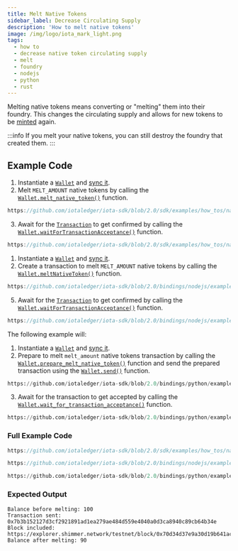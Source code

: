 ```yaml
---
title: Melt Native Tokens
sidebar_label: Decrease Circulating Supply
description: 'How to melt native tokens'
image: /img/logo/iota_mark_light.png
tags:
  - how to
  - decrease native token circulating supply
  - melt
  - foundry
  - nodejs
  - python
  - rust
---
```



Melting native tokens means converting or "melting" them into their foundry. This changes the circulating supply and allows for new tokens to be [minted](./mint.mdx) again.

:::info
If you melt your native tokens, you can still destroy the foundry that created them.
:::

## Example Code

<Tabs groupId="language" queryString>
<TabItem value="rust" label="Rust">

1. Instantiate a [`Wallet`](file:///home/lucas/Documents/IOTA/iota-sdk/target/doc/iota_sdk/wallet/core/struct.Wallet.html) and [sync it](../accounts-and-addresses/check-balance.mdx).
2. Melt `MELT_AMOUNT` native tokens by calling the [`Wallet.melt_native_token()`](file:///home/lucas/Documents/IOTA/iota-sdk/target/doc/iota_sdk/wallet/core/struct.Wallet.html#method.melt_native_token)
   function.

<div className={'hide-code-block-extras'}>

```rust reference
https://github.com/iotaledger/iota-sdk/blob/2.0/sdk/examples/how_tos/native_tokens/melt.rs#L62
```

</div>

3. Await for the [`Transaction`](../../references/nodejs/classes/Transaction.md) to get confirmed by calling the
[`Wallet.waitForTransactionAcceptance()`](../../references/nodejs/classes/Wallet.md#waitfortransactionacceptance)
function.

<div className={'hide-code-block-extras'}>

```rust reference
https://github.com/iotaledger/iota-sdk/blob/2.0/sdk/examples/how_tos/native_tokens/melt.rs#L65-L67
```

</div>
</TabItem>
<TabItem value="typescript-node" label="Typescript (Node.js)">

1. Instantiate a [`Wallet`](http://localhost:3000/iota-sdk/2.0/references/nodejs/classes/Wallet) and [sync it](../accounts-and-addresses/check-balance.mdx).
2. Create a transaction to melt `MELT_AMOUNT` native tokens by calling the [`Wallet.meltNativeToken()`](../../references/nodejs/classes/Wallet.md#meltnativetoken) <!-- TODO Update ref link -->
   function.

<div className={'hide-code-block-extras'}>

```typescript reference
https://github.com/iotaledger/iota-sdk/blob/2.0/bindings/nodejs/examples/how_tos/native_tokens/melt.ts#L46
```

</div>

5. Await for the [`Transaction`](../../references/nodejs/classes/Transaction.md) to get confirmed by calling the
[`Wallet.waitForTransactionAcceptance()`](../../references/nodejs/classes/Wallet.md#waitfortransactionacceptance)
function.

<div className={'hide-code-block-extras'}>

```typescript reference
https://github.com/iotaledger/iota-sdk/blob/2.0/bindings/nodejs/examples/how_tos/native_tokens/melt.ts#L50
```

</div>
</TabItem>
<TabItem value="python" label="Python">

The following example will:

1. Instantiate a [`Wallet`](http://localhost:3000/iota-sdk/2.0/references/python/iota_sdk/wallet/) and [sync it](../accounts-and-addresses/check-balance.mdx).
2. Prepare to melt `melt_amount` native tokens transaction by calling the [`Wallet.prepare_melt_native_token()`](../../references/python/iota_sdk/wallet/wallet.md#prepare_melt_native_token)
   function and send the prepared transaction using the [`Wallet.send()`](../../references/python/iota_sdk/wallet/wallet.md#send)
   function.

<div className={'hide-code-block-extras'}>

```python reference
https://github.com/iotaledger/iota-sdk/blob/2.0/bindings/python/examples/how_tos/native_tokens/melt.py#L29
```

</div>

3. Await for the transaction to get accepted by calling the [`Wallet.wait_for_transaction_acceptance()`](../../references/python/iota_sdk/wallet/wallet.md#wait_for_transaction_acceptance)
function.

<div className={'hide-code-block-extras'}>

```python reference
https://github.com/iotaledger/iota-sdk/blob/2.0/bindings/python/examples/how_tos/native_tokens/create.py#L52-L53
```

</div>
</TabItem>
</Tabs>

### Full Example Code

<Tabs groupId="language" queryString>
<TabItem value="rust" label="Rust">

```rust reference
https://github.com/iotaledger/iota-sdk/blob/2.0/sdk/examples/how_tos/native_tokens/melt.rs
```

</TabItem>
<TabItem value="typescript-node" label="Typescript (Node.js)">

```typescript reference
https://github.com/iotaledger/iota-sdk/blob/2.0/bindings/nodejs/examples/how_tos/native_tokens/melt.ts
```

</TabItem>
<TabItem value="python" label="Python">

```python reference
https://github.com/iotaledger/iota-sdk/blob/2.0/bindings/python/examples/how_tos/native_tokens/melt.py
```

</TabItem>
</Tabs>

### Expected Output

```plaintext
Balance before melting: 100
Transaction sent: 0x7b3b152127d3cf2921891ad1ea279ae484d559e4040a0d3ca8940c89cb64b34e
Block included: https://explorer.shimmer.network/testnet/block/0x70d34d37e9a30d19b641ac24529c2fc512f8c9169ffa3521be4b05b7fefe8933
Balance after melting: 90
```
